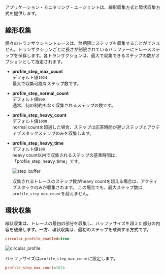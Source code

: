 アプリケーション・モニタリング・エージェントは、線形収集方式と環状収集方式を提供します。

## 線形収集

個々のトランザクショントレースは、無期限にステップを収集することができません。トランザクションごとに長さが制限されているバッファーにトレースステップを保存します。各トランザクションは、最大で収集できるステップの数がオプションとして指定されます。

-   **profile_step_max_count**\
      デフォルト値`1024`<br/>
      最大で収集可能なステップ数です。

-   **profile_step_normal_count**\
      デフォルト値`800`<br />
      通常、何の制約もなく収集されるステップの数です。

-   **profile_step_heavy_count**\
      デフォルト値`1000`<br/>
      normal countを超過した場合、ステップは応答時間が遅いステップとアクティブスタックステップのみを収集します。

-   **profile_step_heavy_time**\
      デフォルト値`100`<br/>
      heavy count以内で収集されるステップの基準時間は、「profile_step_heavy_time」です。

      ![step_buffer](https://img.whatap.io/media/agent_java/data/step_buffer.png) 

      収集されるトレースのステップ数がheavy countを超える場合は、アクティブスタックのみが収集されます。 この場合でも、最大ステップ数は`profile_step_max_count`を超えません。

## 環状収集

線状収集は、トレースの最初の部分を収集し、バッファサイズを超えた部分の内容を破棄します。一方、環状収集は、最初のステップを破棄する方式です。 

```ini
circular_profile_enabled=true
```

![circular_profile](https://img.whatap.io/media/agent_java/data/circular_profile.png)

バッファサイズは`profile_step_max_count`に設定します。

```ini
profile_step_max_count=1024
```
